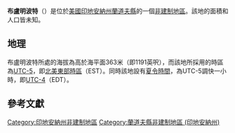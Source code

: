 {{noteTA
|G1=USState
|G2=地名
|G3=Unit
}}
{{Infobox settlement
|official_name            = 布盧明波特
|native_name = Bloomingport
|settlement_type          = [[非建制地區|非建制地區]]
|image_skyline            = 
|imagesize                = 
|pushpin_map              = USA Indiana
|pushpin_label            = 布盧明波特
|pushpin_label_position   = top
|pushpin_map_caption      = 布盧明波特在印地安納州的位置
|subdivision_type         = [[世界政區索引|國家]]
|subdivision_type1        = [[美国州份|州份]]
|subdivision_type2        = [[印地安納州行政区划|縣]]
|subdivision_name         = [[美国|美国]]
|subdivision_name1        = [[印地安納州|印地安納州]]
|subdivision_name2        = [[蘭道夫縣_(印地安納州)|蘭道夫縣]]
|elevation_ft             = 1191
|elevation_m              = 363
|area_total_km2           = 
|area_total_sq_mi         = 
|area_land_km2            = 
|area_land_sq_mi          = 
|area_water_km2           = 
|area_water_sq_mi         = 
|population_as_of         = 2010
|population_footnotes     = 
|population_total         = 
|population_metro         = 
|population_density_km2   = auto
|population_density_sq_mi = auto
|timezone                 = [[北美东部时区|北美东部时区]]
|utc_offset               = -5
|coordinates              = {{coord|40|01|37|N|84|59|41|W|display=inline,title}}
| coor_pinpoint           = 
| coordinates_footnotes   = 
|timezone_DST             = EDT
|utc_offset_DST           = -4
|postal_code_type         = [[美國郵區編號|郵區編號]]
|postal_code              = 47355
|area_code                = {{link-en|电话区号765|Area code 765|765}}
|blank_name = [[地名信息系统|GNIS ID]]
|blank_info = 431205<ref name="GNIS">{{cite gnis|431205|Bloomingport}}</ref>
}}
'''布盧明波特'''（{{lang-en|Bloomingport}}）是位於[[美國|美國]][[印地安納州|印地安納州]][[蘭道夫縣_(印地安納州)|蘭道夫縣]]的一個[[非建制地區|非建制地區]]。該地的面積和人口皆未知。

== 地理 ==
布盧明波特所處的海拔為高於海平面363米（即1191英呎），而該地所採用的時區為[[UTC-5|UTC-5]]，即[[北美東部時區|北美東部時區]]（EST）。同時該地設有[[夏令時間|夏令時間]]，為UTC-5調快一小時，即[[UTC-4|UTC-4]]（EDT）。

== 參考文獻 ==
{{reflist}}

{{蘭道夫縣 (印地安納州)}}

{{DEFAULTSORT:Bloomingport}}
[[Category:印地安納州非建制地區|Category:印地安納州非建制地區]]
[[Category:蘭道夫縣非建制地區_(印地安納州)|Category:蘭道夫縣非建制地區 (印地安納州)]]

{{Indiana-geo-stub}}